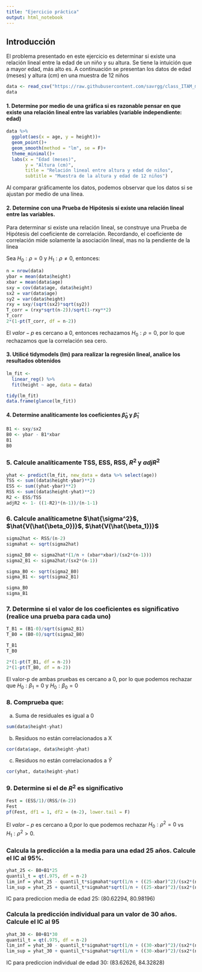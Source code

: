 ```yaml
---
title: "Ejercicio práctica"
output: html_notebook
---
```

## Introducción

El problema presentado en este ejercicio es determinar si existe una relación lineal entre la edad de un niño y su altura. Se tiene la intuición que a mayor edad, más alto es. A continuación se presentan los datos de edad (meses) y altura (cm) en una muestra de 12 niños

```r
data <- read_csv("https://raw.githubusercontent.com/savrgg/class_ITAM_metodos/main/notas_r/ageandheight.csv")
data
```

####  1. Determine por medio de una gráfica si es razonable pensar en que existe una relación lineal entre las variables (variable independiente: edad)
```r
data %>%
  ggplot(aes(x = age, y = height))+
  geom_point()+
  geom_smooth(method = "lm", se = F)+
  theme_minimal()+
  labs(x = "Edad (meses)",
       y = "Altura (cm)",
       title = "Relación lineal entre altura y edad de niños",
       subtitle = "Muestra de la altura y edad de 12 niños")
```

Al comparar gráficamente los datos, podemos observar que los datos si se ajustan por medio de una línea. 

#### 2. Determine con una Prueba de Hipótesis si existe una relación lineal entre las variables.

Para determinar si existe una relación lineal, se construye una Prueba de Hipótesis del coeficiente de correlación. Recordando, el coeficiente de correlación mide solamente la asociación lineal, mas no la pendiente de la linea

Sea $H_0: \rho = 0$ y $H_1: \rho \neq 0$, entonces: 

```r
n = nrow(data)
ybar = mean(data$height)
xbar = mean(data$age)
sxy = cov(data$age, data$height)
sx2 = var(data$age)
sy2 = var(data$height)
rxy = sxy/(sqrt(sx2)*sqrt(sy2))
T_corr = (rxy*sqrt(n-2))/sqrt(1-rxy**2)
T_corr
2*(1-pt(T_corr, df = n-2))
```

El $valor-p$ es cercano a 0, entonces rechazamos $H_0: \rho = 0$, por lo que rechazamos que la correlación sea cero.

#### 3. Utilicé tidymodels (lm) para realizar la regresión lineal, analice los resultados obtenidos
```r
lm_fit <- 
  linear_reg() %>% 
  fit(height ~ age, data = data)

tidy(lm_fit)  
data.frame(glance(lm_fit))
```


#### 4. Determine analíticamente los coeficientes $\hat{\beta}_0$ y $\hat{\beta}_1$
```r
B1 <- sxy/sx2
B0 <- ybar - B1*xbar
B1
B0
```
### 5. Calcule analíticamente TSS, ESS, RSS, $R^2$ y $adjR^2$

```r
yhat <- predict(lm_fit, new_data = data %>% select(age))
TSS <- sum((data$height-ybar)**2)
ESS <- sum((yhat-ybar)**2)
RSS <- sum((data$height-yhat)**2)
R2 <- ESS/TSS
adjR2 <- 1- ((1-R2)*(n-1))/(n-1-1)
```

### 6. Calcule analíticametne $\hat{\sigma^2}$, $\hat{V(\hat{\beta_0})}$, $\hat{V(\hat{\beta_1})}$
```r
sigma2hat <- RSS/(n-2)
sigmahat <- sqrt(sigma2hat)

sigma2_B0 <- sigma2hat*(1/n + (xbar*xbar)/(sx2*(n-1)))
sigma2_B1 <- sigma2hat/(sx2*(n-1))

sigma_B0 <- sqrt(sigma2_B0)
sigma_B1 <- sqrt(sigma2_B1)

sigma_B0
sigma_B1
```

### 7. Determine si el valor de los coeficientes es significativo (realice una prueba para cada uno)
```r
T_B1 = (B1-0)/sqrt(sigma2_B1)
T_B0 = (B0-0)/sqrt(sigma2_B0)

T_B1
T_B0

2*(1-pt(T_B1, df = n-2))
2*(1-pt(T_B0, df = n-2))
```

El valor-p de ambas pruebas es cercano a 0, por lo que podemos rechazar que $H_0: \beta_1 = 0$ y $H_0: \beta_0 = 0$

### 8. Comprueba que:
a) Suma de residuales es igual a 0
```r
sum(data$height-yhat)
```

b) Residuos no están correlacionados a X
```r
cor(data$age, data$height-yhat)
```

c) Residuos no están correlacionados a $\hat{Y}$
```r
cor(yhat, data$height-yhat)
```

### 9. Determine si el de $R^2$ es significativo
```r
Fest = (ESS/1)/(RSS/(n-2))
Fest
pf(Fest, df1 = 1, df2 = (n-2), lower.tail = F)
```


El $valor-p$ es cercano a 0,por lo que podemos rechazar $H_0: \rho^2 = 0$ vs $H_1: \rho^2 > 0$.


### Calcula la predicción a la media para una edad 25 años. Calcule el IC al 95%.

```r
yhat_25 <- B0+B1*25
quantil_t = qt(.975, df = n-2)
lim_inf = yhat_25 - quantil_t*sigmahat*sqrt(1/n + ((25-xbar)^2)/(sx2*(n-1)))
lim_sup = yhat_25 + quantil_t*sigmahat*sqrt(1/n + ((25-xbar)^2)/(sx2*(n-1)))
```
IC para prediccion media de edad 25: (80.62294, 80.98196)


### Calcula la predicción individual para un valor de 30 años. Calcule el IC al 95

```r
yhat_30 <- B0+B1*30
quantil_t = qt(.975, df = n-2)
lim_inf = yhat_30 - quantil_t*sigmahat*sqrt(1/n + ((30-xbar)^2)/(sx2*(n-1)))
lim_sup = yhat_30 + quantil_t*sigmahat*sqrt(1/n + ((30-xbar)^2)/(sx2*(n-1)))
```
IC para prediccion individual de edad 30: (83.62626, 84.32828)


